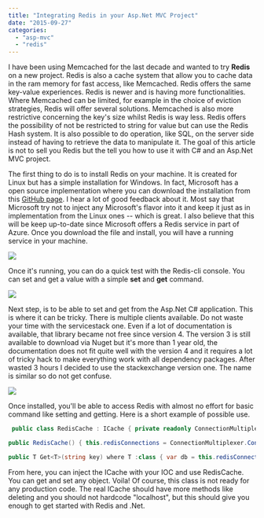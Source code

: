 ```yaml
---
title: "Integrating Redis in your Asp.Net MVC Project"
date: "2015-09-27"
categories: 
  - "asp-mvc"
  - "redis"
---
```


I have been using Memcached for the last decade and wanted to try **Redis** on a new project. Redis is also a cache system that allow you to cache data in the ram memory for fast access, like Memcached. Redis offers the same key-value experiences. Redis is newer and is having more functionalities. Where Memcached can be limited, for example in the choice of eviction strategies, Redis will offer several solutions. Memcached is also more restrictive concerning the key's size whilst Redis is way less. Redis offers the possibility of not be restricted to string for value but can use the Redis Hash system. It is also possible to do operation, like SQL, on the server side instead of having to retrieve the data to manipulate it. The goal of this article is not to sell you Redis but the tell you how to use it with C\# and an Asp.Net MVC project.

The first thing to do is to install Redis on your machine. It is created for Linux but has a simple installation for Windows. In fact, Microsoft has a open source implementation where you can download the installation from this [GitHub page](https://github.com/MSOpenTech/redis/releases). I hear a lot of good feedback about it. Most say that Microsoft try not to inject any Microsoft's flavor into it and keep it just as in implementation from the Linux ones -- which is great. I also believe that this will be keep up-to-date since Microsoft offers a Redis service in part of Azure. Once you download the file and install, you will have a running service in your machine.

![](/images/blog/RedisServer-400x203.png)

Once it's running, you can do a quick test with the Redis-cli console. You can set and get a value with a simple **set** and **get** command. 

![](/images/blog/RedisCliExample-400x72.png)

Next step, is to be able to set and get from the Asp.Net C# application. This is where it can be tricky. There is multiple clients available. Do not waste your time with the servicestack one. Even if a lot of documentation is available, that library became not free since version 4. The version 3 is still available to download via Nuget but it's more than 1 year old, the documentation does not fit quite well with the version 4 and it requires a lot of tricky hack to make everything work with all dependency packages. After wasted 3 hours I decided to use the stackexchange version one. The name is similar so do not get confuse.

![](/images/blog/StackExchangeRedis-400x65.png)

Once installed, you'll be able to access Redis with almost no effort for basic command like setting and getting. Here is a short example of possible use.


```csharp
 public class RedisCache : ICache { private readonly ConnectionMultiplexer redisConnections;

public RedisCache() { this.redisConnections = ConnectionMultiplexer.Connect("localhost"); } public void Set<T>(string key, T objectToCache) where T : class { var db = this.redisConnections.GetDatabase(); db.StringSet(key, JsonConvert.SerializeObject(objectToCache , Formatting.Indented , new JsonSerializerSettings { ReferenceLoopHandling = ReferenceLoopHandling.Serialize, PreserveReferencesHandling = PreserveReferencesHandling.Objects })); }

public T Get<T>(string key) where T :class { var db = this.redisConnections.GetDatabase(); var redisObject = db.StringGet(key); if (redisObject.HasValue) { return JsonConvert.DeserializeObject<T>(redisObject , new JsonSerializerSettings { ReferenceLoopHandling = ReferenceLoopHandling.Serialize, PreserveReferencesHandling = PreserveReferencesHandling.Objects }); } else { return (T)null; } } 
```

From here, you can inject the ICache with your IOC and use RedisCache. You can get and set any object. Voila! Of course, this class is not ready for any production code. The real ICache should have more methods like deleting and you should not hardcode "localhost", but this should give you enough to get started with Redis and .Net.
